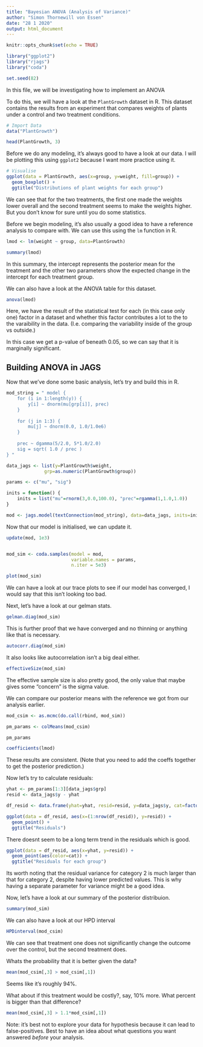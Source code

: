 ---
title: "Bayesian ANOVA (Analysis of Variance)"
author: "Simon Thornewill von Essen"
date: "28 1 2020"
output: html_document
---

```{r setup, include=FALSE}
knitr::opts_chunk$set(echo = TRUE)

library("ggplot2")
library("rjags")
library("coda")

set.seed(82)

```

In this file, we will be investigating how to implement an ANOVA

To do this, we will have a look at the `PlantGrowth` dataset in R. This dataset contains the results from an experiment that compares weights of plants under a control and two treatment conditions.

```{r}
# Import Data
data("PlantGrowth")

head(PlantGrowth, 3)

```

Before we do any modeling, it's always good to have a look at our data. I will be plotting this using `ggplot2` because I want more practice using it.

```{r}
# Visualise
ggplot(data = PlantGrowth, aes(x=group, y=weight, fill=group)) +
  geom_boxplot() + 
  ggtitle("Distributions of plant weights for each group")

```

We can see that for the two treatments, the first one made the weights lower overall and the second treatment seems to make the weights higher. But you don't know for sure until you do some statistics.

Before we begin modeling, it's also usually a good idea to have a reference analysis to compare with. We can use this using the `lm` function in R.

```{r}
lmod <- lm(weight ~ group, data=PlantGrowth)

summary(lmod)
```

In this summary, the intercept represents the posterior mean for the treatment and the other two parameters show the expected change in the intercept for each treatment group.

We can also have a look at the ANOVA table for this dataset.

```{r}
anova(lmod)
```

Here, we have the result of the statistical test for each (in this case only one) factor in a dataset and whether this factor contributes a lot to the to the varaibility in the data. (I.e. comparing the variability inside of the group vs outside.)

In this case we get a p-value of beneath 0.05, so we can say that it is marginally significant.

## Building ANOVA in JAGS

Now that we've done some basic analysis, let's try and build this in R.

```{r}
mod_string = " model {
    for (i in 1:length(y)) {
        y[i] ~ dnorm(mu[grp[i]], prec)
    }
    
    for (j in 1:3) {
        mu[j] ~ dnorm(0.0, 1.0/1.0e6)
    }
    
    prec ~ dgamma(5/2.0, 5*1.0/2.0)
    sig = sqrt( 1.0 / prec )
} "

data_jags <- list(y=PlantGrowth$weight, 
              grp=as.numeric(PlantGrowth$group))

params <- c("mu", "sig")

inits = function() {
    inits = list("mu"=rnorm(3,0.0,100.0), "prec"=rgamma(1,1.0,1.0))
}

mod <- jags.model(textConnection(mod_string), data=data_jags, inits=inits, n.chains=3)

```

Now that our model is initialised, we can update it.

```{r}
update(mod, 1e3)


mod_sim <- coda.samples(model = mod,
                        variable.names = params,
                        n.iter = 5e3)

plot(mod_sim)
```

We can have a look at our trace plots to see if our model has converged, I would say that this isn't looking too bad.

Next, let's have a look at our gelman stats.

```{r}
gelman.diag(mod_sim)
```

This is further proof that we have converged and no thinning or anything like that is necessary.

```{r}
autocorr.diag(mod_sim)
```

It also looks like autocorrelation isn't a big deal either.

```{r}
effectiveSize(mod_sim)
```

The effective sample size is also pretty good, the only value that maybe gives some "concern" is the sigma value.

We can compare our posterior means with the reference we got from our analysis earlier.

```{r}
mod_csim <- as.mcmc(do.call(rbind, mod_sim))

pm_params <- colMeans(mod_csim)

pm_params
```

```{r}
coefficients(lmod)
```

These results are consistent. (Note that you need to add the coeffs together to get the posterior prediction.)

Now let's try to calculate residuals:

```{r}
yhat <- pm_params[1:3][data_jags$grp]
resid <- data_jags$y - yhat

df_resid <- data.frame(yhat=yhat, resid=resid, y=data_jags$y, cat=factor(data_jags$grp))

ggplot(data = df_resid, aes(x=(1:nrow(df_resid)), y=resid)) +
  geom_point() +
  ggtitle("Residuals")
```

There doesnt seem to be a long term trend in the residuals which is good.

```{r}
ggplot(data = df_resid, aes(x=yhat, y=resid)) +
  geom_point(aes(color=cat)) +
  ggtitle("Residuals for each group")
```

Its worth noting that the residual variance for category 2 is much larger than that for category 2, despite having lower predicted values. This is why having a separate parameter for variance might be a good idea.

Now, let's have a look at our summary of the posterior distribuion.

```{r}
summary(mod_sim)
```

We can also have a look at our HPD interval

```{r}
HPDinterval(mod_csim)
```

We can see that treatment one does not significantly change the outcome over the control, but the second treatment does.

Whats the probability that it is better given the data?

```{r}
mean(mod_csim[,3] > mod_csim[,1])
```

Seems like it's roughly 94%.

What about if this treatment would be costly?, say, 10% more. What percent is bigger than that difference?

```{r}
mean(mod_csim[,3] > 1.1*mod_csim[,1])
```

Note: it's best not to explore your data for hypothesis because it can lead to false-positives. Best to have an idea about what questions you want answered *before* your analysis.